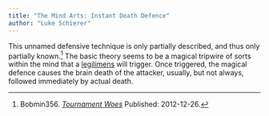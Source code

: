 ```yaml
---
title: "The Mind Arts: Instant Death Defence"
author: "Luke Schierer"
---
```


This unnamed defensive technique is only partially described, and thus only
partially known.[^211026-1]  The basic theory seems to be a magical tripwire of
sorts within the mind that a [legilimens][Legilimency] will trigger.  Once
triggered, the magical defence causes the brain death of the attacker, usually,
but not always, followed immediately by actual death. 

[Legilimency]: <../../spells/legilimens>

[^211026-1]: Bobmin356.
    _[Tournament Woes](https://www.fanfiction.net/s/8837107)_
    Published: 2012-12-26.


